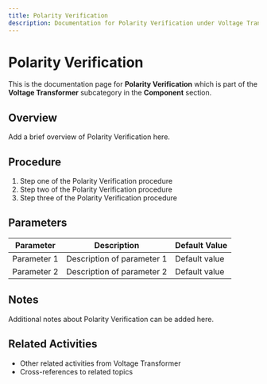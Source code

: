 ```yaml
---
title: Polarity Verification
description: Documentation for Polarity Verification under Voltage Transformer in Component category
---
```


# Polarity Verification

This is the documentation page for **Polarity Verification** which is part of the **Voltage Transformer** subcategory in the **Component** section.

## Overview

Add a brief overview of Polarity Verification here.

## Procedure

1. Step one of the Polarity Verification procedure
2. Step two of the Polarity Verification procedure
3. Step three of the Polarity Verification procedure

## Parameters

| Parameter | Description | Default Value |
|-----------|-------------|---------------|
| Parameter 1 | Description of parameter 1 | Default value |
| Parameter 2 | Description of parameter 2 | Default value |

## Notes

Additional notes about Polarity Verification can be added here.

## Related Activities

- Other related activities from Voltage Transformer
- Cross-references to related topics
